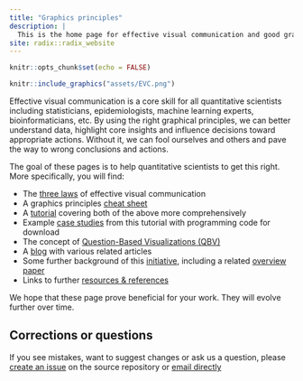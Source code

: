```yaml
---
title: "Graphics principles"
description: |
  This is the home page for effective visual communication and good graphical principles for quantitative scientists.  
site: radix::radix_website
---
```


```r
knitr::opts_chunk$set(echo = FALSE)
```

```r
knitr::include_graphics("assets/EVC.png")
```

Effective visual communication is a core skill for all quantitative scientists including statisticians, epidemiologists, machine learning experts, bioinformaticians, etc. By using the right graphical principles, we can better understand data, highlight core insights and influence decisions toward appropriate actions. Without it, we can fool ourselves and others and pave the way to wrong conclusions and actions. 

The goal of these pages is to help quantitative scientists to get this right.
More specifically, you will find:

*	The [three laws](threelaws.html) of effective visual communication
*	A graphics principles [cheat sheet](cheatsheet.html)
*	A [tutorial](tutorial.html) covering both of the above more comprehensively
*	Example [case studies](https://graphicsprinciples.github.io/tutorial-case-studies) from this tutorial with programming code for download
*	The concept of [Question-Based Visualizations (QBV)](qbv.html)
*	A [blog](https://graphicsprinciples.github.io/gallery/) with various related articles
*	Some further background of this [initiative](initiative.html), including a related [overview paper](https://onlinelibrary.wiley.com/doi/full/10.1002/pst.1912)
*	Links to further [resources & references](resources.html)

We hope that these page prove beneficial for your work. They will evolve further over time.

## Corrections or questions {.appendix}

If you see mistakes, want to suggest changes or ask us a question, please [create an issue](https://github.com/GraphicsPrinciples/GraphicsPrinciples.github.io/issues) on the source repository or [email directly](mailto:bailliem@gmail.com)

